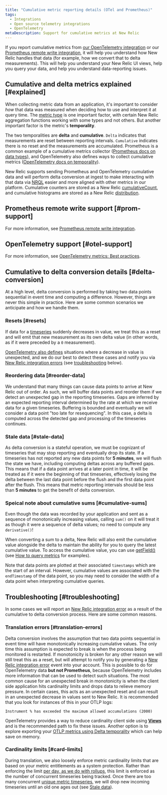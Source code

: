 ```yaml
---
title: "Cumulative metric reporting details (OTel and Prometheus)"
tags:
  - Integrations
  - Open source telemetry integrations
  - OpenTelemetry
metaDescription: Support for cumulative metrics at New Relic
---
```



If you report cumulative metrics from [our OpenTelemetry integration](/docs/more-integrations/open-source-telemetry-integrations/opentelemetry/opentelemetry-introduction) or our [Prometheus remote write integration](/docs/infrastructure/prometheus-integrations/install-configure-remote-write/set-your-prometheus-remote-write-integration), it will help you understand how New Relic handles that data (for example, how we convert that to delta measurements). This will help you understand your New Relic UI views, help you query your data, and help you understand data-reporting issues. 

## Cumulative and delta metrics explained [#explained]

When collecting metric data from an application, it's important to consider *how* that data was measured when deciding how to use and interpret it at query time. The [metric type](/docs/data-apis/understand-data/metric-data/metric-data-type/#metric-types) is one important factor, with certain New Relic aggregation functions working with some types and not others. But another important factor is the metric's **temporality**. 

The two temporalities are **delta** and **cumulative**. `Delta` indicates that measurements are reset between reporting intervals. `Cumulative` indicates there is no reset and the measurements are accumulated. Prometheus is a common example of a cumulative metrics collector ([Prometheus docs on data types](https://prometheus.io/docs/concepts/metric_types)), and OpenTelemetry also defines ways to collect cumulative metrics ([OpenTelemetry docs on temporality](https://opentelemetry.io/docs/reference/specification/metrics/data-model/#temporality)). 

New Relic supports sending Prometheus and OpenTelemetry cumulative data and will perform delta conversion at ingest to make interacting with that data via [NRQL](/docs/query-your-data/nrql-new-relic-query-language/get-started/introduction-nrql-new-relics-query-language) easier and more aligned with other metrics in our platform. Cumulative counters are stored as a New Relic [cumulativeCount](https://docs.newrelic.com/docs/data-apis/understand-data/metric-data/metric-data-type/#metric-types), and cumulative histograms are stored as a New Relic [distribution](https://docs.newrelic.com/docs/data-apis/understand-data/metric-data/metric-data-type/#metric-types).

## Prometheus remote write support [#prom-support]

For more information, see [Prometheus remote write integration](/docs/infrastructure/prometheus-integrations/get-started/send-prometheus-metric-data-new-relic).

## OpenTelemetry support [#otel-support]

For more information, see [OpenTelemetry metrics: Best practices](https://docs.newrelic.com/docs/more-integrations/open-source-telemetry-integrations/opentelemetry/best-practices/opentelemetry-best-practices-metrics/).

## Cumulative to delta conversion details [#delta-conversion]

At a high level, delta conversion is performed by taking two data points sequential in event time and computing a difference. However, things are never this simple in practice. Here are some common scenarios we anticipate and how we handle them.

### Resets [#resets]

If data for a [timeseries](https://opentelemetry.io/docs/reference/specification/metrics/data-model/#timeseries-model) suddenly decreases in value, we treat this as a reset and will emit that new measurement as its own delta value (in other words, as if it were preceded by a `0` measurement). 

[OpenTelemetry also defines](https://opentelemetry.io/docs/reference/specification/metrics/data-model/#resets-and-gaps) situations where a decrease in value is unexpected, and we do our best to detect these cases and notify you via [New Relic integration errors](/docs/data-apis/manage-data/nrintegrationerror) (see [troubleshooting](#troubleshooting) below).

### Reordering data [#reorder-data]

We understand that many things can cause data points to arrive at New Relic out of order. As such, we will buffer data points and reorder them if we detect an unexpected gap in the reporting timeseries. Gaps are inferred by an expected reporting interval determined by the rate at which we receive data for a given timeseries. Buffering is bounded and eventually we will consider a data point "too late for resequencing". In this case, a delta is computed across the detected gap and processing of the timeseries continues.

### Stale data [#stale-data]

As delta conversion is a stateful operation, we must be cognizant of timeseries that may stop reporting and eventually drop its state. If a timeseries has not reported any new data points for **5 minutes**, we will flush the state we have, including computing deltas across any buffered gaps. This means that if a data point arrives at a later point in time, it will be treated as if it were the beginning of that timeseries, effectively losing the delta between the last data point before the flush and the first data point after the flush. This means that metric reporting intervals should be less than **5 minutes** to get the benefit of delta conversion.

### Speical note about cumulative sums [#cumulative-sums]

Even though the data was recorded by your application and sent as a sequence of monotonically increasing values, calling `sum()` on it will treat it as though it were a sequence of delta values; no need to compute any `derivative()`!

When converting a sum to a delta, New Relic will also emit the cumulative value alongside the delta to maintain the ability for you to query the latest cumulative value. To access the cumulative value, you can use [getField()](/docs/query-your-data/nrql-new-relic-query-language/get-started/nrql-syntax-clauses-functions/#func-getfield) (see [How to query metrics](https://docs.newrelic.com/docs/more-integrations/open-source-telemetry-integrations/opentelemetry/best-practices/opentelemetry-best-practices-metrics/#query) for examples).

Note that data points are plotted at their associated `timestamps` which are the start of an interval. However, cumulative values are associated with the `endTimestamp` of the data point, so you may need to consider the width of a data point when interpreting cumulative queries.

## Troubleshooting [#troubleshooting]

In some cases we will report an [New Relic integration error](/docs/data-apis/manage-data/nrintegrationerror) as a result of the cumulative to delta conversion process. Here are some common reasons.

### Translation errors [#translation-errors]

Delta conversion involves the assumption that two data points sequential in event time will have monotonically increasing cumulative values. The only time this assumption is expected to break is when the process being monitored is restarted. If monotonicity is broken for any other reason we will still treat this as a reset, but will attempt to notify you by generating a [New Relic integration error](/docs/data-apis/manage-data/nrintegrationerror) event into your account. This is possible to do for OpenTelemetry data **but not Prometheus**, because OpenTelemetry includes more information that can be used to detect such situations. The most common cause for an unexpected break in monotonicity is when the client side application hits cardinality limits and drops data to relieve memory pressure. In certain cases, this acts as an unexpected reset and can result in an unexpected decrease in values sent to New Relic. It is recommended that you look for instances of this in your OTLP logs:

```
Instrument % has exceeded the maximum allowed accumulations (2000)
```

OpenTelemetry provides a way to reduce cardinality client side using [**Views**](https://opentelemetry.io/docs/reference/specification/metrics/sdk/#view) and is the recommended path to fix these issues. Another option is to explore exporting your [OTLP metrics using Delta temporality](https://opentelemetry.io/docs/reference/specification/metrics/sdk_exporters/otlp/#additional-configuration) which can help save on memory.

### Cardinality limits [#card-limits]

During translation, we also loosely enforce metric cardinality limits that are based on your metric entitlements as a system protection. Rather than enforcing the limit [per day, as we do with rollups](/docs/data-apis/ingest-apis/metric-api/metric-api-limits-restricted-attributes/#violation-unique-timeseries), this limit is enforced as the number of concurrent timeseries being tracked. Once there are too many concurrent [unique metric timeseries](/docs/data-apis/ingest-apis/metric-api/NRQL-high-cardinality-metrics/#what-why), we will drop new incoming timeseries until an old one ages out (see [Stale data](#stale-data)).
